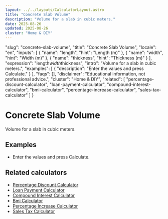 ```yaml
---
layout: ../../layouts/CalculatorLayout.astro
title: "Concrete Slab Volume"
description: "Volume for a slab in cubic meters."
date: 2025-08-26
updated: 2025-08-26
cluster: "Home & DIY"
---
```


  "slug": "concrete-slab-volume",
  "title": "Concrete Slab Volume",
  "locale": "en",
  "inputs": [
    {
      "name": "length",
      "hint": "Length (m)"
    },
    {
      "name": "width",
      "hint": "Width (m)"
    },
    {
      "name": "thickness",
      "hint": "Thickness (m)"
    }
  ],
  "expression": "length*width*thickness",
  "intro": "Volume for a slab in cubic meters.",
  "examples": [
    {
      "description": "Enter the values and press Calculate."
    }
  ],
  "faqs": [],
  "disclaimer": "Educational information, not professional advice.",
  "cluster": "Home & DIY",
  "related": [
    "percentage-discount-calculator",
    "loan-payment-calculator",
    "compound-interest-calculator",
    "bmi-calculator",
    "percentage-increase-calculator",
    "sales-tax-calculator"
  ]
}

# Concrete Slab Volume

Volume for a slab in cubic meters.

<Calculator schema={schema} />

## Examples

- Enter the values and press Calculate.

## Related calculators

- [Percentage Discount Calculator](/calculators/percentage-discount-calculator/)
- [Loan Payment Calculator](/calculators/loan-payment-calculator/)
- [Compound Interest Calculator](/calculators/compound-interest-calculator/)
- [Bmi Calculator](/calculators/bmi-calculator/)
- [Percentage Increase Calculator](/calculators/percentage-increase-calculator/)
- [Sales Tax Calculator](/calculators/sales-tax-calculator/)


